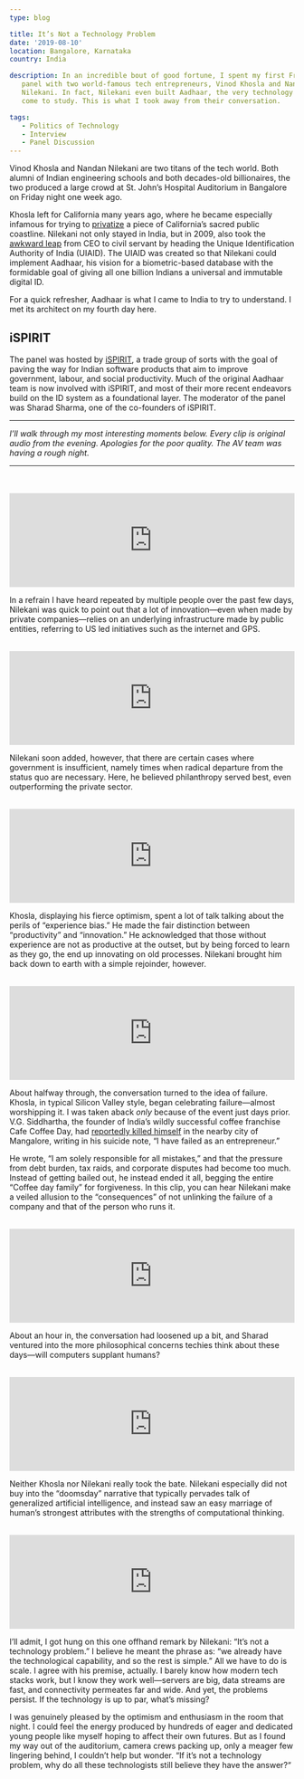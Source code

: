 ```yaml
---
type: blog

title: It’s Not a Technology Problem
date: '2019-08-10'
location: Bangalore, Karnataka
country: India

description: In an incredible bout of good fortune, I spent my first Friday in India at a
   panel with two world-famous tech entrepreneurs, Vinod Khosla and Nandan
   Nilekani. In fact, Nilekani even built Aadhaar, the very technology I have
   come to study. This is what I took away from their conversation.

tags:
   - Politics of Technology
   - Interview
   - Panel Discussion
---
```


Vinod Khosla and Nandan Nilekani are two titans of the tech world. Both alumni
of Indian engineering schools and both decades-old billionaires, the two
produced a large crowd at St. John’s Hospital Auditorium in Bangalore on Friday
night one week ago.

Khosla left for California many years ago, where he became especially infamous
for trying to
[privatize](https://www.nytimes.com/2018/08/30/technology/vinod-khosla-beach.html)
a piece of California’s sacred public coastline. Nilekani not only stayed in
India, but in 2009, also took the
[awkward leap](https://www.newyorker.com/magazine/2011/10/03/the-i-d-man) from
CEO to civil servant by heading the Unique Identification Authority of India
(UIAID). The UIAID was created so that Nilekani could implement Aadhaar, his
vision for a biometric-based database with the formidable goal of giving all one
billion Indians a universal and immutable digital ID.

For a quick refresher, Aadhaar is what I came to India to try to understand. I
met its architect on my fourth day here.

## iSPIRIT

The panel was hosted by [iSPIRIT](http://ispirt.in/), a trade group of sorts
with the goal of paving the way for Indian software products that aim to improve
government, labour, and social productivity. Much of the original Aadhaar team
is now involved with iSPIRIT, and most of their more recent endeavors build on
the ID system as a foundational layer. The moderator of the panel was Sharad
Sharma, one of the co-founders of iSPIRIT.

---

_I’ll walk through my most interesting moments below. Every clip is original
audio from the evening. Apologies for the poor quality. The AV team was having a
rough night._

---

<br />

<br />

<iframe
	width="100%"
	height="166"
	scrolling="no"
	frameborder="no"
	allow="autoplay"
	src="https://w.soundcloud.com/player/?url=https%3A//api.soundcloud.com/tracks/663415382&color=%23383637&auto_play=false&hide_related=false&show_comments=true&show_user=true&show_reposts=false&show_teaser=true"></iframe>

In a refrain I have heard repeated by multiple people over the past few days,
Nilekani was quick to point out that a lot of innovation—even when made by
private companies—relies on an underlying infrastructure made by public
entities, referring to US led initiatives such as the internet and GPS.

<br />

<iframe
	width="100%"
	height="166"
	scrolling="no"
	frameborder="no"
	allow="autoplay"
	src="https://w.soundcloud.com/player/?url=https%3A//api.soundcloud.com/tracks/663415343&color=%23383637&auto_play=false&hide_related=false&show_comments=true&show_user=true&show_reposts=false&show_teaser=true"></iframe>

Nilekani soon added, however, that there are certain cases where government is
insufficient, namely times when radical departure from the status quo are
necessary. Here, he believed philanthropy served best, even outperforming the
private sector.

<br />

<iframe
	width="100%"
	height="166"
	scrolling="no"
	frameborder="no"
	allow="autoplay"
	src="https://w.soundcloud.com/player/?url=https%3A//api.soundcloud.com/tracks/663415319&color=%23383637&auto_play=false&hide_related=false&show_comments=true&show_user=true&show_reposts=false&show_teaser=true"></iframe>

Khosla, displaying his fierce optimism, spent a lot of talk talking about the
perils of “experience bias.” He made the fair distinction between “productivity”
and “innovation.” He acknowledged that those without experience are not as
productive at the outset, but by being forced to learn as they go, the end up
innovating on old processes. Nilekani brought him back down to earth with a
simple rejoinder, however.

<br />

<iframe
	width="100%"
	height="166"
	scrolling="no"
	frameborder="no"
	allow="autoplay"
	src="https://w.soundcloud.com/player/?url=https%3A//api.soundcloud.com/tracks/663415283&color=%23383637&auto_play=false&hide_related=false&show_comments=true&show_user=true&show_reposts=false&show_teaser=true"></iframe>

About halfway through, the conversation turned to the idea of failure. Khosla,
in typical Silicon Valley style, began celebrating failure—almost worshipping
it. I was taken aback _only_ because of the event just days prior. V.G.
Siddhartha, the founder of India’s wildly successful coffee franchise Cafe
Coffee Day, had
[reportedly killed himself](https://edition.cnn.com/2019/07/31/business/ccd-founder-body-found-siddhartha/index.html)
in the nearby city of Mangalore, writing in his suicide note, “I have failed as
an entrepreneur.”

He wrote, “I am solely responsible for all mistakes,” and that the pressure from
debt burden, tax raids, and corporate disputes had become too much. Instead of
getting bailed out, he instead ended it all, begging the entire “Coffee day
family” for forgiveness. In this clip, you can hear Nilekani make a veiled
allusion to the “consequences” of not unlinking the failure of a company and
that of the person who runs it.

<br />

<iframe
	width="100%"
	height="166"
	scrolling="no"
	frameborder="no"
	allow="autoplay"
	src="https://w.soundcloud.com/player/?url=https%3A//api.soundcloud.com/tracks/663415205&color=%23383637&auto_play=false&hide_related=false&show_comments=true&show_user=true&show_reposts=false&show_teaser=true"></iframe>

About an hour in, the conversation had loosened up a bit, and Sharad ventured
into the more philosophical concerns techies think about these days—will
computers supplant humans?

<br />

<iframe
	width="100%"
	height="166"
	scrolling="no"
	frameborder="no"
	allow="autoplay"
	src="https://w.soundcloud.com/player/?url=https%3A//api.soundcloud.com/tracks/663415178&color=%23383637&auto_play=false&hide_related=false&show_comments=true&show_user=true&show_reposts=false&show_teaser=true"></iframe>

Neither Khosla nor Nilekani really took the bate. Nilekani especially did not
buy into the “doomsday” narrative that typically pervades talk of generalized
artificial intelligence, and instead saw an easy marriage of human’s strongest
attributes with the strengths of computational thinking.

<br />

<iframe
	width="100%"
	height="166"
	scrolling="no"
	frameborder="no"
	allow="autoplay"
	src="https://w.soundcloud.com/player/?url=https%3A//api.soundcloud.com/tracks/663415361&color=%23383637&auto_play=false&hide_related=false&show_comments=true&show_user=true&show_reposts=false&show_teaser=true"></iframe>

I’ll admit, I got hung on this one offhand remark by Nilekani: “It’s not a
technology problem.” I believe he meant the phrase as: “we already have the
technological capability, and so the rest is simple.” All we have to do is
scale. I agree with his premise, actually. I barely know how modern tech stacks
work, but I know they work well—servers are big, data streams are fast, and
connectivity permeates far and wide. And yet, the problems persist. If the
technology is up to par, what’s missing?

I was genuinely pleased by the optimism and enthusiasm in the room that night. I
could feel the energy produced by hundreds of eager and dedicated young people
like myself hoping to affect their own futures. But as I found my way out of the
auditorium, camera crews packing up, only a meager few lingering behind, I
couldn’t help but wonder. “If it’s not a technology problem, why do all these
technologists still believe they have the answer?“

